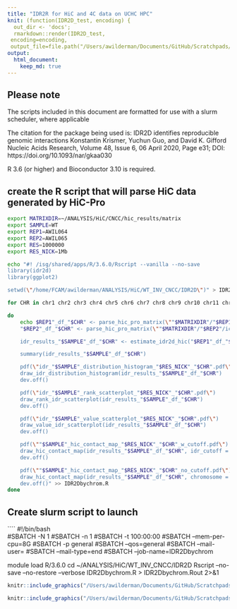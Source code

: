 ```yaml
---
title: "IDR2R for HiC and 4C data on UCHC HPC"
knit: (function(IDR2D_test, encoding) {
  out_dir <- 'docs';
  rmarkdown::render(IDR2D_test,
 encoding=encoding,
 output_file=file.path("/Users/awilderman/Documents/GitHub/Scratchpads/HiC-/", out_dir, 'index.html'))})
output: 
  html_document:
    keep_md: true
---
```


## Please note

The scripts included in this document are formatted for use with a slurm scheduler, where applicable

The citation for the package being used is:
IDR2D identifies reproducible genomic interactions
Konstantin Krismer, Yuchun Guo, and David K. Gifford
Nucleic Acids Research, Volume 48, Issue 6, 06 April 2020, Page e31; DOI: https://doi.org/10.1093/nar/gkaa030

R 3.6 (or higher) and Bioconductor 3.10 is required.

## create the R script that will parse HiC data generated by HiC-Pro

```bash
export MATRIXDIR=~/ANALYSIS/HiC/CNCC/hic_results/matrix
export SAMPLE=WT
export REP1=AWIL064
export REP2=AWIL065
export RES=1000000
export RES_NICK=1Mb

echo "#! /isg/shared/apps/R/3.6.0/Rscript --vanilla --no-save
library(idr2d)
library(ggplot2)

setwd(\"/home/FCAM/awilderman/ANALYSIS/HiC/WT_INV_CNCC/IDR2D\")" > IDR2Dbychrom.R

for CHR in chr1 chr2 chr3 chr4 chr5 chr6 chr7 chr8 chr9 chr10 chr11 chr12 chr13 chr14 chr15 chr16 chr17 chr18 chr19 chr20 chr21 chr22 chrX

do 
	echo $REP1"_df_"$CHR" <- parse_hic_pro_matrix(\""$MATRIXDIR"/"$REP1"/iced/"$RES"/"$REP1"_"$RES"_iced.matrix\", \""$MATRIXDIR"/"$REP1"/raw/"$RES"/"$REP1"_"$RES"_abs.bed\", chromosome = \""$CHR"\") 
	"$REP2"_df_"$CHR" <- parse_hic_pro_matrix(\""$MATRIXDIR"/"$REP2"/iced/"$RES"/"$REP2"_"$RES"_iced.matrix\", \""$MATRIXDIR"/"$REP2"/raw/"$RES"/"$REP2"_"$RES"_abs.bed\", chromosome = \""$CHR"\")

	idr_results_"$SAMPLE"_df_"$CHR" <- estimate_idr2d_hic("$REP1"_df_"$CHR", "$REP2"_df_"$CHR", max_factor = 1.5, jitter_factor = 1e-04, mu = 0.1, sigma = 1, rho = 0.2, p = 0.5, eps = 0.001, max_iteration = 30, local_idr = TRUE)

	summary(idr_results_"$SAMPLE"_df_"$CHR")

	pdf(\"idr_"$SAMPLE"_distribution_histogram_"$RES_NICK"_"$CHR".pdf\")
	draw_idr_distribution_histogram(idr_results_"$SAMPLE"_df_"$CHR")
	dev.off()

	pdf(\"idr_"$SAMPLE"_rank_scatterplot_"$RES_NICK"_"$CHR".pdf\")
	draw_rank_idr_scatterplot(idr_results_"$SAMPLE"_df_"$CHR")
	dev.off()

	pdf(\"idr_"$SAMPLE"_value_scatterplot_"$RES_NICK"_"$CHR".pdf\")
	draw_value_idr_scatterplot(idr_results_"$SAMPLE"_df_"$CHR")
	dev.off()

	pdf(\""$SAMPLE"_hic_contact_map_"$RES_NICK"_"$CHR"_w_cutoff.pdf\")
	draw_hic_contact_map(idr_results_"$SAMPLE"_df_"$CHR", idr_cutoff = 0.05, chromosome = \""$CHR"\")
	dev.off()

	pdf(\""$SAMPLE"_hic_contact_map_"$RES_NICK"_"$CHR"_no_cutoff.pdf\")
	draw_hic_contact_map(idr_results_"$SAMPLE"_df_"$CHR", chromosome = \""$CHR"\")
	dev.off()" >> IDR2Dbychrom.R
done

```
## Create slurm script to launch

````
#!/bin/bash  
#SBATCH -N 1 
#SBATCH -n 1 
#SBATCH -t 100:00:00 
#SBATCH --mem-per-cpu=8G 
#SBATCH -p general 
#SBATCH	--qos=general 
#SBATCH --mail-user= 
#SBATCH --mail-type=end 
#SBATCH --job-name=IDR2Dbychrom 

module load R/3.6.0 
cd ~/ANALYSIS/HiC/WT_INV_CNCC/IDR2D 
Rscript --no-save --no-restore --verbose IDR2Dbychrom.R > IDR2Dbychrom.Rout 2>&1

```r
knitr::include_graphics("/Users/awilderman/Documents/GitHub/Scratchpads/HiC-/images/idr_WT_distribution_histogram_1Mb_chr22.pdf")
```

```r
knitr::include_graphics("/Users/awilderman/Documents/GitHub/Scratchpads/HiC-/images/idr_WT_rank_scatterplot_1Mb_chr22.pdf")
```
